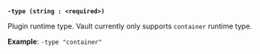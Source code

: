 <a id="plugin-flag-runtime-type" />

**`-type (string : <required>)`**

Plugin runtime type. Vault currently only supports `container` runtime type.

**Example**: `-type "container"`
